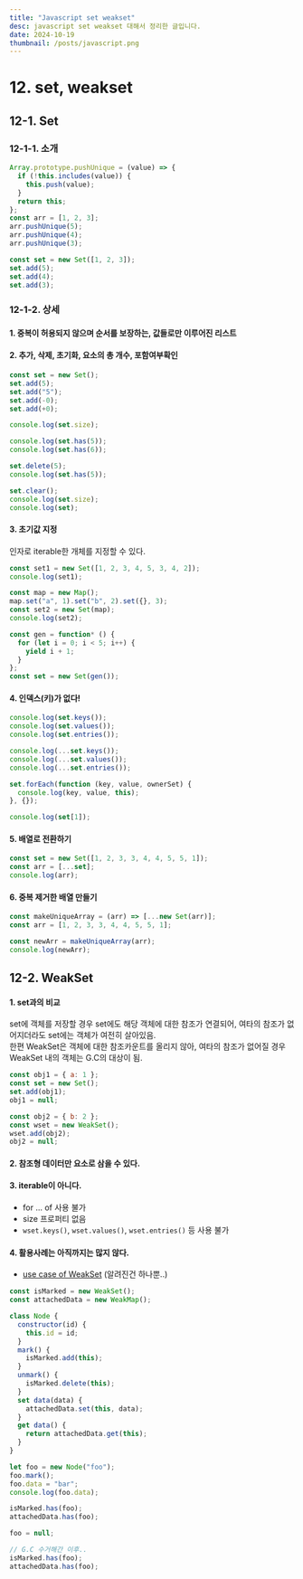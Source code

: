```yaml
---
title: "Javascript set weakset"
desc: javascript set weakset 대해서 정리한 글입니다.
date: 2024-10-19
thumbnail: /posts/javascript.png
---
```


# 12. set, weakset

## 12-1. Set

### 12-1-1. 소개

```js
Array.prototype.pushUnique = (value) => {
  if (!this.includes(value)) {
    this.push(value);
  }
  return this;
};
const arr = [1, 2, 3];
arr.pushUnique(5);
arr.pushUnique(4);
arr.pushUnique(3);
```

```js
const set = new Set([1, 2, 3]);
set.add(5);
set.add(4);
set.add(3);
```

### 12-1-2. 상세

#### 1. 중복이 허용되지 않으며 순서를 보장하는, 값들로만 이루어진 리스트

#### 2. 추가, 삭제, 초기화, 요소의 총 개수, 포함여부확인

```js
const set = new Set();
set.add(5);
set.add("5");
set.add(-0);
set.add(+0);

console.log(set.size);

console.log(set.has(5));
console.log(set.has(6));

set.delete(5);
console.log(set.has(5));

set.clear();
console.log(set.size);
console.log(set);
```

#### 3. 초기값 지정

인자로 iterable한 개체를 지정할 수 있다.

```js
const set1 = new Set([1, 2, 3, 4, 5, 3, 4, 2]);
console.log(set1);

const map = new Map();
map.set("a", 1).set("b", 2).set({}, 3);
const set2 = new Set(map);
console.log(set2);

const gen = function* () {
  for (let i = 0; i < 5; i++) {
    yield i + 1;
  }
};
const set = new Set(gen());
```

#### 4. 인덱스(키)가 없다!

```js
console.log(set.keys());
console.log(set.values());
console.log(set.entries());

console.log(...set.keys());
console.log(...set.values());
console.log(...set.entries());

set.forEach(function (key, value, ownerSet) {
  console.log(key, value, this);
}, {});

console.log(set[1]);
```

#### 5. 배열로 전환하기

```js
const set = new Set([1, 2, 3, 3, 4, 4, 5, 5, 1]);
const arr = [...set];
console.log(arr);
```

#### 6. 중복 제거한 배열 만들기

```js
const makeUniqueArray = (arr) => [...new Set(arr)];
const arr = [1, 2, 3, 3, 4, 4, 5, 5, 1];

const newArr = makeUniqueArray(arr);
console.log(newArr);
```

## 12-2. WeakSet

#### 1. set과의 비교

set에 객체를 저장할 경우 set에도 해당 객체에 대한 참조가 연결되어, 여타의 참조가 없어지더라도 set에는 객체가 여전히 살아있음.  
한편 WeakSet은 객체에 대한 참조카운트를 올리지 않아, 여타의 참조가 없어질 경우 WeakSet 내의 객체는 G.C의 대상이 됨.

```js
const obj1 = { a: 1 };
const set = new Set();
set.add(obj1);
obj1 = null;
```

```js
const obj2 = { b: 2 };
const wset = new WeakSet();
wset.add(obj2);
obj2 = null;
```

#### 2. 참조형 데이터만 요소로 삼을 수 있다.

#### 3. iterable이 아니다.

- for ... of 사용 불가
- size 프로퍼티 없음
- `wset.keys()`, `wset.values()`, `wset.entries()` 등 사용 불가

#### 4. 활용사례는 아직까지는 많지 않다.

- [use case of WeakSet](https://www.sitepoint.com/using-the-new-es6-collections-map-set-weakmap-weakset/) (알려진건 하나뿐..)

```js
const isMarked = new WeakSet();
const attachedData = new WeakMap();

class Node {
  constructor(id) {
    this.id = id;
  }
  mark() {
    isMarked.add(this);
  }
  unmark() {
    isMarked.delete(this);
  }
  set data(data) {
    attachedData.set(this, data);
  }
  get data() {
    return attachedData.get(this);
  }
}

let foo = new Node("foo");
foo.mark();
foo.data = "bar";
console.log(foo.data);

isMarked.has(foo);
attachedData.has(foo);

foo = null;

// G.C 수거해간 이후..
isMarked.has(foo);
attachedData.has(foo);
```
